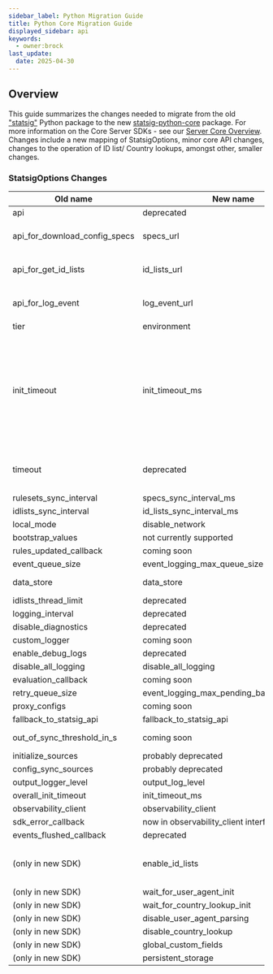 ```yaml
---
sidebar_label: Python Migration Guide
title: Python Core Migration Guide
displayed_sidebar: api
keywords:
  - owner:brock
last_update:
  date: 2025-04-30
---
```


## Overview

This guide summarizes the changes needed to migrate from the old ["statsig"](https://pypi.org/project/statsig/) Python package to the new [statsig-python-core](https://pypi.org/project/statsig/) package. For more information on the Core Server SDKs - see our [Server Core Overview](./index.mdx). Changes include a new mapping of StatsigOptions, minor core API changes, changes to the operation of ID list/ Country lookups, amongst other, smaller changes. 

### StatsigOptions Changes

| Old name | New name | Description |
| --- | --- | --- |
| api | deprecated | |
| api_for_download_config_specs | specs_url | Need to complete URL with endpoint |
| api_for_get_id_lists | id_lists_url | Need to complete URL with endpoint |
| api_for_log_event | log_event_url | Need to complete URL with endpoint |
| tier | environment | |
| init_timeout | init_timeout_ms | New init_timeout_ms applies to overall initialization instead of just network fetching. Consider increasing by 1000ms |
| timeout | deprecated | Previously only used to time network requests |
| rulesets_sync_interval | specs_sync_interval_ms | Unit change |
| idlists_sync_interval | id_lists_sync_interval_ms | Unit change |
| local_mode | disable_network | |
| bootstrap_values | not currently supported | |
| rules_updated_callback | coming soon | |
| event_queue_size | event_logging_max_queue_size | |
| data_store | data_store | New interface type |
| idlists_thread_limit | deprecated | |
| logging_interval | deprecated | |
| disable_diagnostics | deprecated | |
| custom_logger | coming soon | |
| enable_debug_logs | deprecated | |
| disable_all_logging | disable_all_logging | |
| evaluation_callback | coming soon | |
| retry_queue_size | event_logging_max_pending_batch_queue_size | |
| proxy_configs | coming soon | |
| fallback_to_statsig_api | fallback_to_statsig_api | |
| out_of_sync_threshold_in_s | coming soon | Signature will likely change |
| initialize_sources | probably deprecated | |
| config_sync_sources | probably deprecated | |
| output_logger_level | output_log_level | |
| overall_init_timeout | init_timeout_ms | |
| observability_client | observability_client | New interface |
| sdk_error_callback | now in observability_client interface | |
| events_flushed_callback | deprecated | |
| (only in new SDK) | enable_id_lists | ID lists disabled by default, set to true to enable |
| (only in new SDK) | wait_for_user_agent_init | |
| (only in new SDK) | wait_for_country_lookup_init | |
| (only in new SDK) | disable_user_agent_parsing | |
| (only in new SDK) | disable_country_lookup | |
| (only in new SDK) | global_custom_fields | |
| (only in new SDK) | persistent_storage | |

